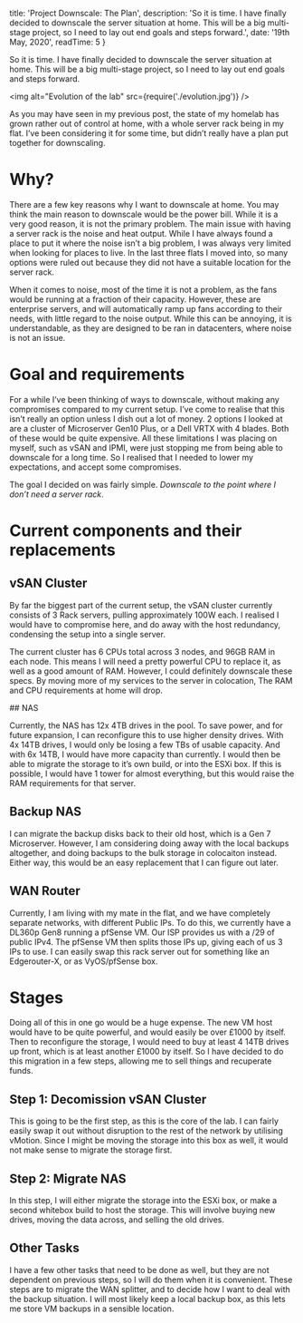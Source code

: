 
  title: 'Project Downscale: The Plan',
  description: 'So it is time. I have finally decided to downscale the server situation at home. This will be a big multi-stage project, so I need to lay out end goals and steps forward.',
  date: '19th May, 2020',
  readTime: 5
}


So it is time. I have finally decided to downscale the server situation at home. This will be a big multi-stage project, so I need to lay out end goals and steps forward.

<img alt="Evolution of the lab" src={require('./evolution.jpg')} />

As you may have seen in my previous post, the state of my homelab has grown rather out of control at home, with a whole server rack being in my flat. I’ve been considering it for some time, but didn’t really have a plan put together for downscaling.

# Why?

There are a few key reasons why I want to downscale at home. You may think the main reason to downscale would be the power bill. While it is a very good reason, it is not the primary problem. The main issue with having a server rack is the noise and heat output. While I have always found a place to put it where the noise isn’t a big problem, I was always very limited when looking for places to live. In the last three flats I moved into, so many options were ruled out because they did not have a suitable location for the server rack.

When it comes to noise, most of the time it is not a problem, as the fans would be running at a fraction of their capacity. However, these are enterprise servers, and will automatically ramp up fans according to their needs, with little regard to the noise output. While this can be annoying, it is understandable, as they are designed to be ran in datacenters, where noise is not an issue.

# Goal and requirements

For a while I’ve been thinking of ways to downscale, without making any compromises compared to my current setup. I’ve come to realise that this isn’t really an option unless I dish out a lot of money. 2 options I looked at are a cluster of Microserver Gen10 Plus, or a Dell VRTX with 4 blades. Both of these would be quite expensive. All these limitations I was placing on myself, such as vSAN and IPMI, were just stopping me from being able to downscale for a long time. So I realised that I needed to lower my expectations, and accept some compromises.

The goal I decided on was fairly simple. *Downscale to the point where I don’t need a server rack*.

# Current components and their replacements

## vSAN Cluster

By far the biggest part of the current setup, the vSAN cluster currently consists of 3 Rack servers, pulling approximately 100W each. I realised I would have to compromise here, and do away with the host redundancy, condensing the setup into a single server.

The current cluster has 6 CPUs total across 3 nodes, and 96GB RAM in each node. This means I will need a pretty powerful CPU to replace it, as well as a good amount of RAM. However, I could definitely downscale these specs. By moving more of my services to the server in colocation, The RAM and CPU requirements at home will drop.

## NAS

Currently, the NAS has 12x 4TB drives in the pool. To save power, and for future expansion, I can reconfigure this to use higher density drives. With 4x 14TB drives, I would only be losing a few TBs of usable capacity. And with 6x 14TB, I would have more capacity than currently. I would then be able to migrate the storage to it’s own build, or into the ESXi box. If this is possible, I would have 1 tower for almost everything, but this would raise the RAM requirements for that server.

## Backup NAS

I can migrate the backup disks back to their old host, which is a Gen 7 Microserver. However, I am considering doing away with the local backups altogether, and doing backups to the bulk storage in colocaiton instead. Either way, this would be an easy replacement that I can figure out later.

## WAN Router

Currently, I am living with my mate in the flat, and we have completely separate networks, with different Public IPs. To do this, we currently have a DL360p Gen8 running a pfSense VM. Our ISP provides us with a /29 of public IPv4. The pfSense VM then splits those IPs up, giving each of us 3 IPs to use. I can easily swap this rack server out for something like an Edgerouter-X, or as VyOS/pfSense box.

# Stages

Doing all of this in one go would be a huge expense. The new VM host would have to be quite powerful, and would easily be over £1000 by itself. Then to reconfigure the storage, I would need to buy at least 4 14TB drives up front, which is at least another £1000 by itself. So I have decided to do this migration in a few steps, allowing me to sell things and recuperate funds.

## Step 1: Decomission vSAN Cluster

This is going to be the first step, as this is the core of the lab. I can fairly easily swap it out without disruption to the rest of the network by utilising vMotion. Since I might be moving the storage into this box as well, it would not make sense to migrate the storage first.

## Step 2: Migrate NAS

In this step, I will either migrate the storage into the ESXi box, or make a second whitebox build to host the storage. This will involve buying new drives, moving the data across, and selling the old drives.

## Other Tasks

I have a few other tasks that need to be done as well, but they are not dependent on previous steps, so I will do them when it is convenient. These steps are to migrate the WAN splitter, and to decide how I want to deal with the backup situation. I will most likely keep a local backup box, as this lets me store VM backups in a sensible location.

